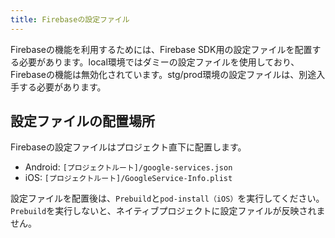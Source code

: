 ```yaml
---
title: Firebaseの設定ファイル
---
```


Firebaseの機能を利用するためには、Firebase SDK用の設定ファイルを配置する必要があります。local環境ではダミーの設定ファイルを使用しており、Firebaseの機能は無効化されています。stg/prod環境の設定ファイルは、別途入手する必要があります。

## 設定ファイルの配置場所

Firebaseの設定ファイルはプロジェクト直下に配置します。

- Android: `[プロジェクトルート]/google-services.json`
- iOS: `[プロジェクトルート]/GoogleService-Info.plist`

設定ファイルを配置後は、`Prebuild`と`pod-install（iOS）`を実行してください。`Prebuild`を実行しないと、ネイティブプロジェクトに設定ファイルが反映されません。
